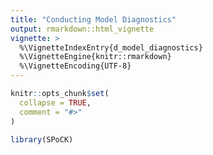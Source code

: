 ```yaml
---
title: "Conducting Model Diagnostics"
output: rmarkdown::html_vignette
vignette: >
  %\VignetteIndexEntry{d_model_diagnostics}
  %\VignetteEngine{knitr::rmarkdown}
  %\VignetteEncoding{UTF-8}
---
```


```r
knitr::opts_chunk$set(
  collapse = TRUE,
  comment = "#>"
)
```

```r
library(SPoCK)
```
